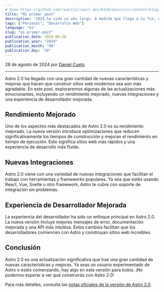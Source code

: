 ```yaml
---
# @see https://github.com/reactjs/react.dev/blob/main/src/content/blog/2020/12/21/data-fetching-with-react-server-components.md
title: "Mi primer post"
description: "2024 ha sido un año largo. A medida que llega a su fin, queríamos compartir una actualización especial de vacaciones sobre nuestra investigación en componentes de servidor React de tamaño cero."
tags: ["Personal", "Desarrollo Web"]
language: "es"
slug: "mi-primer-post"
publication_date: 2024-09-28
publication_year: "2024"
publication_month: "08"
publication_day: "28"
---
```


28 de agosto de 2024 por [Daniel Cueto](https://x.com/DCuetoMe)

---

Astro 2.0 ha llegado con una gran cantidad de nuevas características y mejoras que hacen que construir sitios web modernos sea aún más agradable. En este post, exploraremos algunas de las actualizaciones más emocionantes, incluyendo un rendimiento mejorado, nuevas integraciones y una experiencia de desarrollador mejorada.

## Rendimiento Mejorado

Uno de los aspectos más destacados de Astro 2.0 es su rendimiento mejorado. La nueva versión introduce optimizaciones que reducen significativamente los tiempos de construcción y mejoran el rendimiento en tiempo de ejecución. Esto significa sitios web más rápidos y una experiencia de desarrollo más fluida.

## Nuevas Integraciones

Astro 2.0 viene con una variedad de nuevas integraciones que facilitan el trabajo con herramientas y frameworks populares. Ya sea que estés usando React, Vue, Svelte u otro framework, Astro te cubre con soporte de integración sin problemas.

## Experiencia de Desarrollador Mejorada

La experiencia del desarrollador ha sido un enfoque principal en Astro 2.0. La nueva versión incluye mejores mensajes de error, documentación mejorada y una API más intuitiva. Estos cambios facilitan que los desarrolladores comiencen con Astro y construyan sitios web increíbles.

## Conclusión

Astro 2.0 es una actualización significativa que trae una gran cantidad de nuevas características y mejoras. Ya seas un usuario experimentado de Astro o estés comenzando, hay algo en esta versión para todos. ¡No podemos esperar a ver qué construirás con Astro 2.0!

Para más detalles, consulta las [notas oficiales de la versión de Astro 2.0](https://example.com/astro-2.0-release-notes).